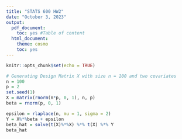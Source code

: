 ```yaml
---
title: "STATS 600 HW2"
date: "October 3, 2023"
output:
  pdf_document:
    toc: yes #Table of content
  html_document:
    theme: cosmo
    toc: yes
---
```



```r
knitr::opts_chunk$set(echo = TRUE)
```

```r
# Generating Design Matrix X with size n = 100 and two covariates
n = 100
p = 2
set.seed(1)
X = matrix(rnorm(n*p, 0, 1), n, p)
beta = rnorm(p, 0, 1)

epsilon = rlaplace(n, mu = 1, sigma = 2)
Y = X%*%beta + epsilon
beta_hat = solve(t(X)%*%X) %*% t(X) %*% Y
beta_hat
```